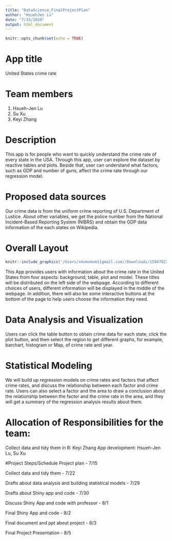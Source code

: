 ```yaml
---
title: "DataScience_FinalProjectPlan"
author: "HsuehJen Lu"
date: "7/15/2020"
output: html_document
---
```


```r
knitr::opts_chunk$set(echo = TRUE)
```


# App title
United States crime rate

# Team members
1. Hsueh-Jen Lu  
2. Su Xu  
3. Keyi Zhang  

# Description
This app is for people who want to quickly understand the crime rate of every state in the USA. Through this app, user can explore the dataset by reactive tables and plots. Beside that, user can understand what factors, such as GDP and number of guns, affect the crime rate through our regression model.

# Proposed data sources
Our crime data is from the uniform crime reporting of U.S. Department of Lustice. About other variables, we get the police number from the National Incident-Based Reporting System (NIBRS) and obtain the GDP data information of the each states on Wikipedia.

# Overall Layout
```r
knitr::include_graphics('/Users/xmvmxmvm11gmail.com//Downloads/1594792380093.jpg')
```

This App provides users with information about the crime rate in the United States from four aspects: background, table, plot and model. These titles will be distributed on the left side of the webpage. According to different choices of users, different information will be displayed in the middle of the webpage. In addition, there will also be some interactive buttons at the bottom of the page to help users choose the information they need.

# Data Analysis and Visualization
Users can click the table button to obtain crime data for each state, click the plot button, and then select the region to get different graphs, for example, barchart, histogram or Map, of crime rate and year.

# Statistical Modeling
We will build up regression models on crime rates and factors that affect crime rates, and discuss the relationship between each factor and crime rate. Users can also select a factor and the area to draw a conclusion about the relationship between the factor and the crime rate in the area, and they will get a summary of the regression analysis results about them.

# Allocation of Responsibilities for the team:
Collect data and tidy them in R: Keyi Zhang
App development: Hsueh-Jen Lu, Su Xu


#Project Steps/Schedule
Project plan - 7/15

Collect data and tidy them - 7/22

Drafts about data analysis and building statistical models - 7/29

Drafts about Shiny app and code - 7/30

Discuss Shiny App and code with professor - 8/1

Final Shiny App and code - 8/2

Final document and ppt about project - 8/3

Final Project Presentation - 8/5



